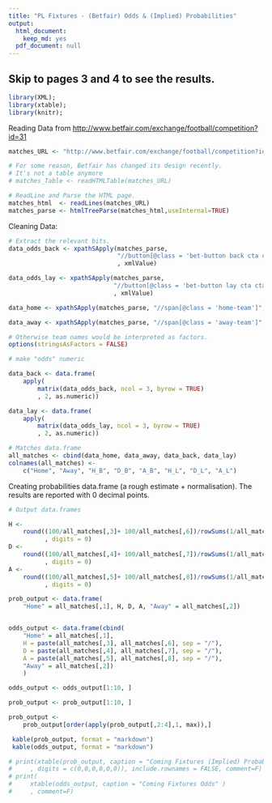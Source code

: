 ```yaml
---
title: "PL Fixtures - (Betfair) Odds & (Implied) Probabilities"
output:
  html_document:
    keep_md: yes
  pdf_document: null
---
```


## Skip to pages 3 and 4 to see the results.

```r
library(XML);
library(xtable);
library(knitr);
```

Reading Data from <http://www.betfair.com/exchange/football/competition?id=31>

```r

matches_URL <- "http://www.betfair.com/exchange/football/competition?id=31"

# For some reason, Betfair has changed its design recently. 
# It's not a table anymore
# matches_Table <- readHTMLTable(matches_URL)

# ReadLine and Parse the HTML page.
matches_html  <- readLines(matches_URL)
matches_parse <- htmlTreeParse(matches_html,useInternal=TRUE)
```

Cleaning Data:

```r
# Extract the relevant bits.
data_odds_back <- xpathSApply(matches_parse, 
                              "//button[@class = 'bet-button back cta cta-back i13n-ltxt-FltBetSlpB i13n-Sp-1']/span[@class = 'price']"
                              , xmlValue) 

data_odds_lay <- xpathSApply(matches_parse, 
                             "//button[@class = 'bet-button lay cta cta-lay i13n-ltxt-FltBetSlpL i13n-Sp-1']/span[@class = 'price']"
                             , xmlValue) 

data_home <- xpathSApply(matches_parse, "//span[@class = 'home-team']", xmlValue)   

data_away <- xpathSApply(matches_parse, "//span[@class = 'away-team']", xmlValue)   

# Otherwise team names would be interpreted as factors.
options(stringsAsFactors = FALSE)

# make "odds" numeric

data_back <- data.frame(
    apply(
        matrix(data_odds_back, ncol = 3, byrow = TRUE)
        , 2, as.numeric))

data_lay <- data.frame(
    apply(
        matrix(data_odds_lay, ncol = 3, byrow = TRUE)
        , 2, as.numeric))

# Matches data.frame
all_matches <- cbind(data_home, data_away, data_back, data_lay)
colnames(all_matches) <- 
    c("Home", "Away", "H_B", "D_B", "A_B", "H_L", "D_L", "A_L")
```

Creating probabilities data.frame (a rough estimate + normalisation). The results are reported with 0 decimal points.

```r
# Output data.frames

H <- 
    round((100/all_matches[,3]+ 100/all_matches[,6])/rowSums(1/all_matches[,3:8])
          , digits = 0)
D <- 
    round((100/all_matches[,4]+ 100/all_matches[,7])/rowSums(1/all_matches[,3:8])
          , digits = 0)
A <- 
    round((100/all_matches[,5]+ 100/all_matches[,8])/rowSums(1/all_matches[,3:8])
          , digits = 0)

prob_output <- data.frame(
    "Home" = all_matches[,1], H, D, A, "Away" = all_matches[,2])


odds_output <- data.frame(cbind(
    "Home" = all_matches[,1], 
    H = paste(all_matches[,3], all_matches[,6], sep = "/"),
    D = paste(all_matches[,4], all_matches[,7], sep = "/"),
    A = paste(all_matches[,5], all_matches[,8], sep = "/"),
    "Away" = all_matches[,2])
    )

odds_output <- odds_output[1:10, ]

prob_output <- prob_output[1:10, ]

prob_output <- 
    prob_output[order(apply(prob_output[,2:4],1, max)),]
```

\newpage

```r
 kable(prob_output, format = "markdown")
 kable(odds_output, format = "markdown")
```

```r
# print(xtable(prob_output, caption = "Coming Fixtures (Implied) Probabilities"
#     , digits = c(0,0,0,0,0,0)), include.rownames = FALSE, comment=F) 
# print(
#     xtable(odds_output, caption = "Coming Fixtures Odds" )
#     , comment=F) 
```